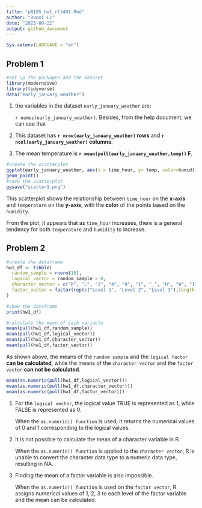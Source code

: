 ```yaml
---
title: "p8105_hw1_rl3401.Rmd"
author: "Ruoxi Li"
date: "2023-09-22"
output: github_document
---
```

```r
Sys.setenv(LANGUAGE = "en")
```
## Problem 1
```r
#set up the packages and the dataset
library(moderndive)
library(tidyverse)
data("early_january_weather")
```
1. the variables in the dataset `early_january_weather` are:

   `r names(early_january_weather)`.
   Besides, from the help document, we can see that

2. This dataset has **`r nrow(early_january_weather)` rows** and **`r ncol(early_january_weather)` columns**.


3. The mean temperature is **`r mean(pull(early_january_weather,temp))` F**.

```r
#create the scatterplot
ggplot(early_january_weather, aes(x = time_hour, y= temp, color=humid)) + 
geom_point()
#save the scatterplot
ggsave("scatter1.png")
```
This scatterplot shows the relationship between `time_hour` on the **x-axis** and `temperature` on the **y-axis**, with the **color** of the points  based on the `humidity`. 

From the plot, it appears that as `time_hour` increases, there is a general tendency for both `temperature` and `humidity` to increase.

## Problem 2

```r
#create the dataframe
hw1_df <- tibble(
  random_sample = rnorm(10),
  logical_vector = random_sample > 0, 
  character_vector = c("R", "L", "3", "4", "0", "1", "_", "H", "W", "1"),  
  factor_vector = factor(rep(c("Level 1", "Level 2", "Level 3"),length = 10), levels = c("Level 1", "Level 2", "Level 3"))
)
```
```r
#show the dataframe
print(hw1_df)
```

```r
#calculate the mean of each variable
mean(pull(hw1_df,random_sample))
mean(pull(hw1_df,logical_vector))
mean(pull(hw1_df,character_vector))
mean(pull(hw1_df,factor_vector))
```

As shown above, the means of the `random sample` and the `logical factor` **can be calculated**, while the means of the `character vector` and the `factor vector` **can not be calculated**.

```r
mean(as.numeric(pull(hw1_df,logical_vector)))
mean(as.numeric(pull(hw1_df,character_vector)))
mean(as.numeric(pull(hw1_df,factor_vector)))
```

1. For the `logical vector`, the logical value TRUE is represented as 1, while FALSE is represented as 0.
 
   When the `as.numeric() function` is used, it returns the numerical values of 0 and 1 corresponding to the logical values.

2. It is not possible to calculate the mean of a character variable in R.

   When the `as.numeric() function` is applied to the `character vector`, R is unable to convert the character data type to a numeric data type, resulting in NA.

3. Finding the mean of a factor variable is also impossible. 

   When the `as.numeric() function` is used on the `factor vector`, R assigns numerical values of 1, 2, 3 to each level of the factor variable and the mean can be calculated.